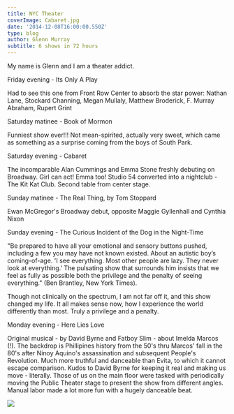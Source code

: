 ---
title: NYC Theater
coverImage: Cabaret.jpg
date: '2014-12-08T16:00:00.550Z'
type: blog
author: Glenn Murray
subtitle: 6 shows in 72 hours
---

My name is Glenn and I am a theater addict.

Friday evening - Its Only A Play
<p>Had to see this one from Front Row Center to absorb the star power: 
Nathan Lane, Stockard Channing, Megan Mullaly, Matthew Broderick, F. Murray Abraham, Rupert Grint</p>
<p></p>
Saturday matinee - Book of Mormon
<p>Funniest show ever!!! Not mean-spirited, actually very sweet, which came as something as a surprise coming from the boys of South Park. </p>
<p></p>
Saturday evening - Cabaret
<p>The incomparable Alan Cummings and Emma Stone freshly debuting on Broadway. Girl can act! Emma too!
Studio 54 converted into a nightclub - The Kit Kat Club. Second table from center stage.</p>
<p></p>
Sunday matinee - The Real Thing, by Tom Stoppard
<p>Ewan McGregor's Broadway debut, opposite Maggie Gyllenhall and Cynthia Nixon</p>
<p></p>
Sunday evening - The Curious Incident of the Dog in the Night-Time
<p>"Be prepared to have all your emotional and sensory buttons pushed, including a few you may have not known existed. About an autistic boy’s coming-of-age.
'I see everything. Most other people are lazy. They never look at everything.' 
The pulsating show that surrounds him insists that we feel as fully as possible both the privilege and the penalty of seeing everything." (Ben Brantley, New York Times). 

Though not clinically on the spectrum, I am not far off it, and this show changed my life. It all makes sense now, how I experience the world differently than most. Truly a privilege and a penalty.</p>
<p></p>
Monday evening - Here Lies Love
<p>Original musical - by David Byrne and Fatboy Slim - about Imelda Marcos (!).
The backdrop is Phillipines history from the 50's thru Marcos' fall in the 80's after Ninoy Aquino's assassination and subsequent People's Revolution. Much more truthful and danceable than Evita, to which it cannot escape comparison. Kudos to David Byrne for keeping it real and making us move - literally. Those of us on the main floor were tasked with periodically moving the Public Theater stage to present the show from different angles. Manual labor made a lot more fun with a hugely danceable beat.</p>

<Image src="David_Byrne_HLL.jpg"  />
